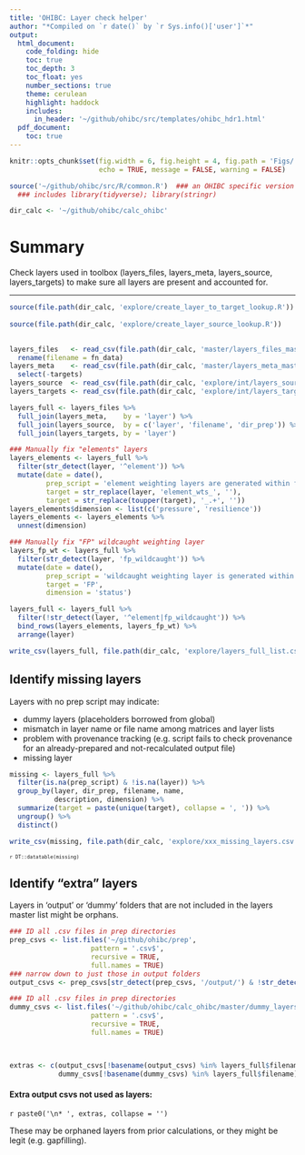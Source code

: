 ```yaml
---
title: 'OHIBC: Layer check helper'
author: "*Compiled on `r date()` by `r Sys.info()['user']`*"
output: 
  html_document:
    code_folding: hide
    toc: true
    toc_depth: 3
    toc_float: yes
    number_sections: true
    theme: cerulean
    highlight: haddock
    includes: 
      in_header: '~/github/ohibc/src/templates/ohibc_hdr1.html'
  pdf_document:
    toc: true
---
```


``` r

knitr::opts_chunk$set(fig.width = 6, fig.height = 4, fig.path = 'Figs/',
                      echo = TRUE, message = FALSE, warning = FALSE)

source('~/github/ohibc/src/R/common.R')  ### an OHIBC specific version of common.R;
  ### includes library(tidyverse); library(stringr)

dir_calc <- '~/github/ohibc/calc_ohibc'

```


# Summary

Check layers used in toolbox (layers_files, layers_meta, layers_source, layers_targets) to make sure all layers are present and accounted for.

-----

``` r


source(file.path(dir_calc, 'explore/create_layer_to_target_lookup.R'))
       
source(file.path(dir_calc, 'explore/create_layer_source_lookup.R'))
       
```

``` r

layers_files   <- read_csv(file.path(dir_calc, 'master/layers_files_master.csv')) %>%
  rename(filename = fn_data)
layers_meta    <- read_csv(file.path(dir_calc, 'master/layers_meta_master.csv')) %>%
  select(-targets)
layers_source  <- read_csv(file.path(dir_calc, 'explore/int/layers_source_master.csv'))
layers_targets <- read_csv(file.path(dir_calc, 'explore/int/layers_targets_master.csv'))

layers_full <- layers_files %>%
  full_join(layers_meta,    by = 'layer') %>%
  full_join(layers_source,  by = c('layer', 'filename', 'dir_prep')) %>%
  full_join(layers_targets, by = 'layer')

### Manually fix "elements" layers
layers_elements <- layers_full %>%
  filter(str_detect(layer, '^element')) %>%
  mutate(date = date(),
         prep_script = 'element weighting layers are generated within functions.R',
         target = str_replace(layer, 'element_wts_', ''),
         target = str_replace(toupper(target), '_.+', ''))
layers_elements$dimension <- list(c('pressure', 'resilience'))
layers_elements <- layers_elements %>%
  unnest(dimension)

### Manually fix "FP" wildcaught weighting layer
layers_fp_wt <- layers_full %>%
  filter(str_detect(layer, 'fp_wildcaught')) %>%
  mutate(date = date(),
         prep_script = 'wildcaught weighting layer is generated within functions.R',
         target = 'FP',
         dimension = 'status')

layers_full <- layers_full %>%
  filter(!str_detect(layer, '^element|fp_wildcaught')) %>%
  bind_rows(layers_elements, layers_fp_wt) %>%
  arrange(layer)

write_csv(layers_full, file.path(dir_calc, 'explore/layers_full_list.csv'))

```

## Identify missing layers

Layers with no prep script may indicate:

* dummy layers (placeholders borrowed from global)
* mismatch in layer name or file name among matrices and layer lists
* problem with provenance tracking (e.g. script fails to check provenance for an already-prepared and not-recalculated output file)
* missing layer

``` r

missing <- layers_full %>%
  filter(is.na(prep_script) & !is.na(layer)) %>%
  group_by(layer, dir_prep, filename, name, 
           description, dimension) %>%
  summarize(target = paste(unique(target), collapse = ', ')) %>%
  ungroup() %>%
  distinct()

write_csv(missing, file.path(dir_calc, 'explore/xxx_missing_layers.csv'))

```

<font size = 1>

`r DT::datatable(missing)`

</font>

## Identify "extra" layers

Layers in 'output' or 'dummy' folders that are not included in the layers master list might be orphans.

``` r

### ID all .csv files in prep directories
prep_csvs <- list.files('~/github/ohibc/prep', 
                    pattern = '.csv$',
                    recursive = TRUE, 
                    full.names = TRUE)
### narrow down to just those in output folders
output_csvs <- prep_csvs[str_detect(prep_csvs, '/output/') & !str_detect(prep_csvs, '/vHS/')]

### ID all .csv files in prep directories
dummy_csvs <- list.files('~/github/ohibc/calc_ohibc/master/dummy_layers', 
                    pattern = '.csv$',
                    recursive = TRUE, 
                    full.names = TRUE)


  
extras <- c(output_csvs[!basename(output_csvs) %in% layers_full$filename],
            dummy_csvs[!basename(dummy_csvs) %in% layers_full$filename])

```

#### Extra output csvs not used as layers:

`r paste0('\n* ', extras, collapse = '')`

These may be orphaned layers from prior calculations, or they might be legit (e.g. gapfilling).

